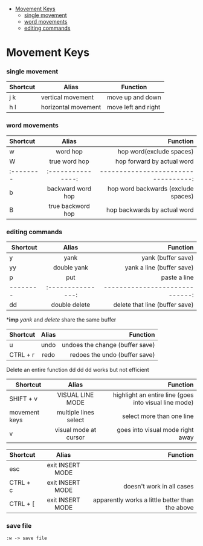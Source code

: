 
- [Movement Keys](#movement-keys)
    - [single movement](#single-movement)
    - [word movements](#word-movements)
    - [editing commands](#editing-commands)

# Movement Keys

### single movement


| Shortcut | Alias               | Function            |
| -------- | ------------------- | ------------------- |
| j k      | vertical movement   | move up and down    |
| h l      | horizontal movement | move left and right |


### word movements


| Shortcut  |       Alias       |                            Function |
| :-------- | :---------------: | ----------------------------------: |
| w         |     word hop      |            hop word(exclude spaces) |
| W         |   true word hop   |          hop forward by actual word |
| :-------- | :---------------: | ----------------------------------: |
| b         | backward word hop | hop word backwards (exclude spaces) |
| B         | true backword hop |        hop backwards by actual word |


### editing commands

| Shortcut |       Alias       |                       Function |
| -------- | :---------------: | -----------------------------: |
| y        |       yank        |             yank (buffer save) |
| yy       |    double yank    |      yank a line (buffer save) |
| p        |        put        |                   paste a line |
| -------- | :---------------: | -----------------------------: |
| dd       |   double delete   | delete that line (buffer save) |

\***imp** *yank* and *delete* share the same buffer

| Shortcut | Alias |                        Function |
| -------- | :---: | ------------------------------: |
| u        | undo  | undoes the change (buffer save) |
| CTRL + r | redo  |   redoes the undo (buffer save) |


Delete an entire function
dd dd dd works but not efficient

| Shortcut      |         Alias         |                                              Function |
| ------------- | :-------------------: | ----------------------------------------------------: |
| SHIFT + v     |   VISUAL LINE MODE    | highlight an entire line (goes into visual line mode) |
| movement keys | multiple lines select |                             select more than one line |
| v             | visual mode at cursor |                      goes into visual mode right away |


| Shortcut |      Alias       |                                        Function |
| -------- | :--------------: | ----------------------------------------------: |
| esc      | exit INSERT MODE |                                                 |
| CTRL + c | exit INSERT MODE |                       doesn't work in all cases |
| CTRL + [ | exit INSERT MODE | apparently works a little better than the above |



### save file
```:w -> save file```
